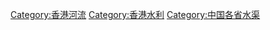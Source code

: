 {{Catnav|頁面分類|地理|各國地理|各国河流|香港河流}}

[[Category:香港河流|Category:香港河流]]
[[Category:香港水利|Category:香港水利]]
[[Category:中国各省水渠|Category:中国各省水渠]]